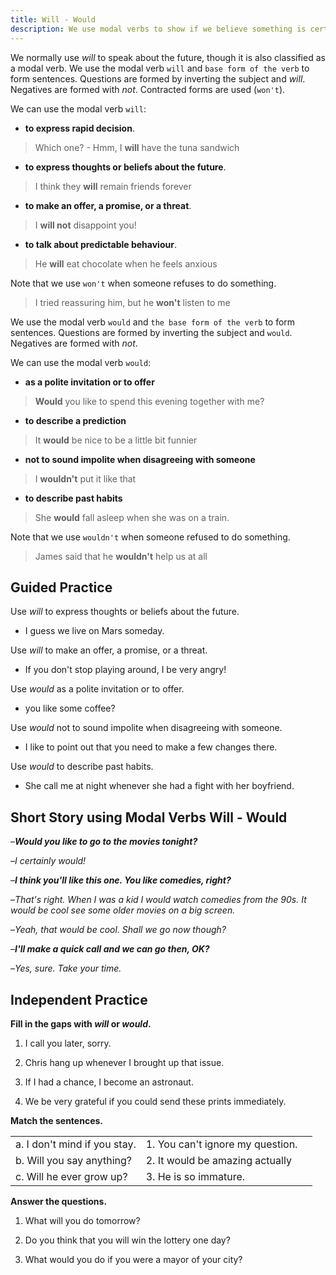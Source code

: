 ```yaml
---
title: Will - Would
description: We use modal verbs to show if we believe something is certain, probable or possible (or not). We also use modals to ask permission, make requests and offers etc.
---
```


We normally use _will_ to speak about the future, though it is also classified as a modal verb. We use the modal verb `will` and `base form of the verb` to form sentences. Questions are formed by inverting the subject and _will_. Negatives are formed with _not_. Contracted forms are used (`won't`).

We can use the modal verb `will`:

- **to express rapid decision**.

> Which one? - Hmm, I **will** have the tuna sandwich

- **to express thoughts or beliefs about the future**.

> I think they **will** remain friends forever

- **to make an offer, a promise, or a threat**.

> I **will not** disappoint you!

- **to talk about predictable behaviour**.

> He **will** eat chocolate when he feels anxious

Note that we use `won't` when someone refuses to do something.

> I tried reassuring him, but he **won't** listen to me

We use the modal verb `would` and `the base form of the verb` to form sentences. Questions are formed by inverting the subject and `would`. Negatives are formed with _not_.

We can use the modal verb `would`:

- **as a polite invitation or to offer**

> **Would** you like to spend this evening together with me?

- **to describe a prediction**

> It **would** be nice to be a little bit funnier

- **not to sound impolite when disagreeing with someone**

> I **wouldn't** put it like that

- **to describe past habits**

> She **would** fall asleep when she was on a train.

Note that we use `wouldn't` when someone refused to do something.

> James said that he **wouldn't** help us at all

## Guided Practice

<Sidenote mt={8}>Use _will_ to express thoughts or beliefs about the future.</Sidenote>

- I guess we <Blank /> live on Mars someday. <InfoTooltip label="will" />

<Sidenote>Use _will_ to make an offer, a promise, or a threat.</Sidenote>

- If you don't stop playing around, I <Blank /> be very angry! <InfoTooltip label="will" />

<Sidenote>Use _would_ as a polite invitation or to offer.</Sidenote>

- <Blank /> you like some coffee? <InfoTooltip label="Would" />

<Sidenote>Use _would_ not to sound impolite when disagreeing with someone.</Sidenote>

- I <Blank /> like to point out that you need to make a few changes there. <InfoTooltip label="would" />

<Sidenote>Use _would_ to describe past habits.</Sidenote>

- She <Blank /> call me at night whenever she had a fight with her boyfriend. <InfoTooltip label="would" />

## Short Story using Modal Verbs Will - Would

–_**Would you like to go to the movies tonight?**_

–_I certainly would!_

–_**I think you'll like this one. You like comedies, right?**_

–_That's right. When I was a kid I would watch comedies from the 90s. It would be cool see some older movies on a big screen._

–_Yeah, that would be cool. Shall we go now though?_

–_**I'll make a quick call and we can go then, OK?**_

–_Yes, sure. Take your time._

## Independent Practice

**Fill in the gaps with _will_ or _would_.**

1. I <Blank /> call you later, sorry. <InfoTooltip label="will" />

2. Chris <Blank /> hang up whenever I brought up that issue. <InfoTooltip label="would" />

3. If I had a chance, I <Blank /> become an astronaut. <InfoTooltip label="would" />

4. We <Blank /> be very grateful if you could send these prints immediately. <InfoTooltip label="would" />

**Match the sentences.**

|                              |                                  |                              |
| :--------------------------- | :------------------------------- | :--------------------------- |
| a. I don't mind if you stay. | 1. You can't ignore my question. | <InfoTooltip label="a, 2" /> |
| b. Will you say anything?    | 2. It would be amazing actually  | <InfoTooltip label="b, 1" /> |
| c. Will he ever grow up?     | 3. He is so immature.            | <InfoTooltip label="c, 3" /> |

**Answer the questions.**

1. What will you do tomorrow? <InfoTooltip label="I will stay at home and relax." />

2. Do you think that you will win the lottery one day? <InfoTooltip label="No, I don't think that I'll win the lottery one day." />

3. What would you do if you were a mayor of your city? <InfoTooltip label="If I were a mayor of my city, I would improve the ecological situation." />
